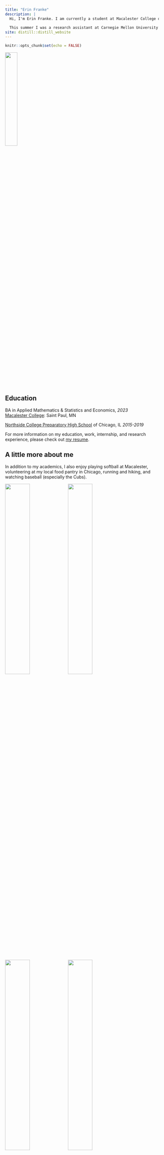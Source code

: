 ```yaml
---
title: "Erin Franke"
description: |
  Hi, I'm Erin Franke. I am currently a student at Macalester College double majoring in Applied Mathematics & Statistics and Economics with a passion for data analysis in sports and social good among other fields. 
  
  This summer I was a research assistant at Carnegie Mellon University's Department of Statistics and Data Science where I worked Adam Brodie (Houston Astros), Sarah Sult (Washington University in St.Louis), and Brooke Coneeny (Swarthmore College) on our project ["Maximizing wOBA with Launch Angle and Exit Velocity"](https://sarahsult.github.io/cmsacamp_baseball_project/Presentations/Final%20Presentations/Full_Presentation.html#1). We are currently in the process of updating our model to account for the fact that when a hitter changes his attack angle, the pitches he receives and swings at change. We will be updating our slides to include our work on this topic shortly. For more information and code, please check out our [project repository](https://github.com/sarahsult/cmsacamp_baseball_project). 
site: distill::distill_website
---
```


```r
knitr::opts_chunk$set(echo = FALSE)

```

![](images/gradpic.jpg){width=28%}

## Education

BA in Applied Mathematics & Statistics and Economics, *2023* \
[Macalester College](https://www.macalester.edu): Saint Paul, MN

[Northside College Preparatory High School](https://www.northsideprep.org) of Chicago, IL *2015-2019* 

For more information on my education, work, internship, and research experience, please check out [my resume](Erin Franke Resume 2021-2.pdf). 

## A little more about me

In addition to my academics, I also enjoy playing softball at Macalester, volunteering at my local food pantry in Chicago, running and hiking, and watching baseball (especially the Cubs). 

![](images/sb.JPG){width=40%} ![](images/cp.JPG){width=40%}
![](images/hikingpic3.JPG){width=40%} ![](images/wrigley.JPG){width=40%}

## Contact 
Please reach out to me by email at efranke@macalester.edu!!




